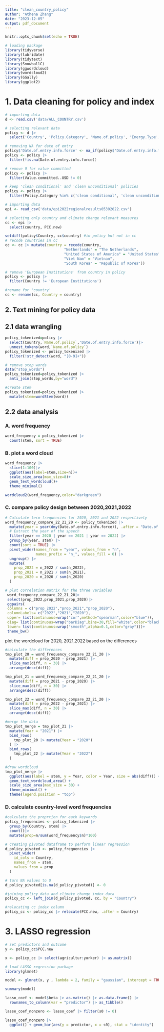 ```yaml
---
title: "clean_country_policy"
author: "Athena Zhang"
date: "2023-12-05"
output: pdf_document
---
```


```r
knitr::opts_chunk$set(echo = TRUE)
```

```r
# loading package
library(tidyverse)
library(lubridate)
library(tidytext)
library(SnowballC)
library(ggwordcloud)
library(wordcloud2)
library(GGally)
library(ggplot2)
```

# 1. Data cleaning for policy and index

```r
# importing data
d <- read.csv('data/ALL_COUNTRY.csv')
```

```r
# selecting relevant data
policy <- d |> 
  select('Country', 'Policy.Category', 'Name.of.policy', 'Energy.Type', 'Date.of.entry.info.force','Value.committed..USD')

```

```r
# removing NA for date of entry
policy$'Date.of.entry.info.force' <- na_if(policy$'Date.of.entry.info.force', "")
policy <- policy |>
  filter(!is.na(Date.of.entry.info.force))
```

```r
# remove 0 for value committed
policy <- policy |>
  filter(Value.committed..USD != 0)
```

```r
# keep 'clean conditional' and 'clean unconditional' policies
policy <- policy |>
  filter(Policy.Category %in% c('clean conditional', 'clean unconditional'))
```

```r
# importing data
epi <- read_csv('data/epi2022regionalresults05302022.csv')
```

```r
# selecting only country and climate change relevant measures
cc <- epi |>
  select(country, PCC.new)
```

```r
setdiff(policy$Country, cc$country) #in policy but not in cc
# recode countries in cc
cc <- cc |> mutate(country = recode(country,
                           "Netherlands" = "The Netherlands",
                           "United States of America" = "United States",
                           "Viet Nam" = "Vietnam",
                           "South Korea" = "Republic of Korea"))
```

```r
# remove 'European Institutions' from country in policy
policy <- policy |>
  filter(Country != 'European Institutions')
```

```r
#rename for 'country'
cc <- rename(cc, Country = country)
```

## 2. Text mining for policy data

## 2.1 data wrangling

```r
policy_tokenized=policy |>
  select(Country,`Name.of.policy`,'Date.of.entry.info.force')|>
  unnest_tokens(word,`Name.of.policy`)
policy_tokenized <- policy_tokenized |>
  filter(!str_detect(word, "[0-9]+"))
```

```r
# remove stop words
data("stop_words")
policy_tokenized=policy_tokenized |>
  anti_join(stop_words,by="word")
```

```r
#create stem
policy_tokenized=policy_tokenized |>
  mutate(stem=wordStem(word))
```

## 2.2 data analysis

### A. word frequency

```r
word_frequency = policy_tokenized |>
  count(stem, sort = TRUE)
```

### B. plot a word cloud

```r
word_frequency |>
  slice(1:100)|>
  ggplot(aes(label=stem,size=n))+
  scale_size_area(max_size=8)+
  geom_text_wordcloud()+
  theme_minimal()
```

```r
wordcloud2(word_frequency,color="darkgreen")
```

### C. compare policy design between 2020,2021,2022

```r
# Calculate term frequencies for 2020, 2021 and 2022 respectively
word_frequency_compare_22_21_20 <- policy_tokenized |>
  mutate(year = year(dmy(Date.of.entry.info.force)), .after = "Date.of.entry.info.force") |>
  # Extract the year of the speech
  filter(year == 2020 | year == 2021 | year == 2022) |>
  group_by(year, stem) |>
  count(sort = TRUE) |>
  pivot_wider(names_from = "year", values_from = "n", 
              names_prefix = "n_", values_fill = 0) |>
  ungroup() |>
  mutate(
    prop_2022 = n_2022 / sum(n_2022),
    prop_2021 = n_2021 / sum(n_2021),
    prop_2020 = n_2020 / sum(n_2020)
  )
```

```r
# plot correlation matrix for the three variables
 word_frequency_compare_22_21_20|>
 select(prop_2022,prop_2021,prop_2020)|>
 ggpairs(
 columns = c("prop_2022","prop_2021","prop_2020"),
 columnLabels= c("2022","2021","2020"),
 upper= list(continuous=wrap("cor",method="spearman",color="blue")),
 diag= list(continuous=wrap("barDiag",bins=30,fill="white",color="black")),
 lower= list(continuous=wrap("smooth",alpha=0.1,color="gray")))+
 theme_bw()
```

plot the wordcloud for 2020, 2021,2022 based on the differences

```r
#calculate the differences
tmp_plot_20 = word_frequency_compare_22_21_20 |>
  mutate(diff = prop_2020 - prop_2021) |>
  slice_max(diff, n = 30) |>
  arrange(desc(diff))

tmp_plot_21 = word_frequency_compare_22_21_20 |>
  mutate(diff = prop_2021 - prop_2020) |>
  slice_max(diff, n = 30) |>
  arrange(desc(diff))

tmp_plot_22 = word_frequency_compare_22_21_20 |>
  mutate(diff = prop_2022 - prop_2021) |>
  slice_max(diff, n = 30) |>
  arrange(desc(diff))
```

```r
#merge the data
tmp_plot_merge = tmp_plot_21 |> 
  mutate(Year = "2021") |>
  bind_rows(
    tmp_plot_20 |> mutate(Year = "2020")
  ) |> 
  bind_rows(
    tmp_plot_22 |> mutate(Year = "2022")
  )
```

```r
#draw wordcloud
tmp_plot_merge |>
  ggplot(aes(label = stem, y = Year, color = Year, size = abs(diff))) +
  geom_text_wordcloud_area() +
  scale_size_area(max_size = 30) +
  theme_minimal() +
  theme(legend.position = "top")
```

### D. calculate country-level word frequencies

```r
#calculate the proprtion for each keywords
policy_frequencies <- policy_tokenized |>
  group_by(Country, stem) |>
  count()|>
  mutate(prop=n/sum(word_frequency$n)*100)
```

```r
# creating pivoted dataframe to perform linear regression
d_policy_pivoted <- policy_frequencies |>
  pivot_wider(
    id_cols = Country,
    names_from = stem,
    values_from = prop
  )
```

```r
# turn NA values to 0
d_policy_pivoted[is.na(d_policy_pivoted)] <- 0
```

```r
#joining policy data and climate change index data
policy_cc <- left_join(d_policy_pivoted, cc, by = "Country")
```

```r
#relocating cc index column
policy_cc <- policy_cc |> relocate(PCC.new, .after = Country)
```

# 3. LASSO regression

```r
# set predictors and outcome
y <- policy_cc$PCC.new

x <- policy_cc |> select(agricultur:yorker) |> as.matrix()
```

```r
# load LASSO regression package
library(glmnet)
```

```r
model <- glmnet(x, y , lambda = 2, family = "gaussian", intercept = TRUE, alpha = 1)

summary(model)

lasso_coef <- model$beta |> as.matrix() |> as.data.frame() |> 
  rownames_to_column(var = "predictor") |> as_tibble()

lasso_coef_nonzero <- lasso_coef |> filter(s0 != 0)

lasso_coef_nonzero |> 
  ggplot() + geom_bar(aes(y = predictor, x = s0), stat = "identity")

```

